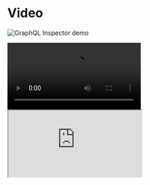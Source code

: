# Video

![GraphQL Inspector demo](/github.jpg)

<video>
  <source src="/demo.webm" />
  <source src="/demo.mp4" />
  <track kind="captions" />
</video>

<iframe
  src="https://youtube.com/embed/tHMaNmqPIC4"
  title="Type safe resolvers with GraphQL Code Generator"
/>
